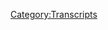 {{Transcript
    | title         = [[Spiritual Correction]]
    | caption       = [https://knowledgefight.libsyn.com/knowledge-fight-spiritual-correction Listen to this episode on Libsyn]
    | episodeNumber = [[Spiritual Correction|S003]]
    | length        = 00:05:29
}}

{{MessageBox
    | header     = Warning: Bot Generated Content
    | text       = This transcript was automatically generated by transcription software and likely contains many mistakes and misattributions. Please check the audio for definitive quotes, attribution, and context.
    | image      = N3yvass4myg91.webp
    | imagewidth = 50px
    | id         = warning
}}

{{TranscriptBlock
    | name      = Unknown Speaker
    | timestamp = 00:00:00.000
    | text      = Andy in Kansas, you're on the air. Thanks for holding
}}

{{TranscriptBlock
    | name      = Unknown Speaker
    | timestamp = 00:00:03.839
    | text      = Hello Alex, I'm a first time caller. I'm a huge fan. I love your work. I love you. Hey everybody welcome back to Knowledge Fight
}}

{{TranscriptBlock
    | name      = Unknown Speaker
    | timestamp = 00:00:09.300
    | text      = I'm Dan. I'm Jordan. We're here really quick just to drop in with a what I'm gonna call a spiritual correction
}}

{{TranscriptBlock
    | name      = Unknown Speaker
    | timestamp = 00:00:15.919
    | text      = On the last episode we talked about
}}

{{TranscriptBlock
    | name      = Unknown Speaker
    | timestamp = 00:00:19.160
    | text      = campaign donations right that Trump had gotten and Hillary Clinton had gotten and we were not inaccurate
}}

{{TranscriptBlock
    | name      = Unknown Speaker
    | timestamp = 00:00:26.280
    | text      = but I found information later that after we'd recorded the episode that I feel like I would be remiss if I didn't point out and
}}

{{TranscriptBlock
    | name      = Unknown Speaker
    | timestamp = 00:00:33.679
    | text      = Call myself out on one of those things the thing that's most important is that
}}

{{TranscriptBlock
    | name      = Unknown Speaker
    | timestamp = 00:00:38.759
    | text      = Renaissance Technologies the company that is owned by Robert Mercer gave Trump 15 million dollars in the campaign
}}

{{TranscriptBlock
    | name      = Unknown Speaker
    | timestamp = 00:00:46.799
    | text      = 15.5 million dollars, but I later found out he also gave Hillary 14 million dollars
}}

{{TranscriptBlock
    | name      = Unknown Speaker
    | timestamp = 00:00:52.159
    | text      = So so he's hedging his bets which is what literally every billionaire did absolutely like everybody at Goldman Sachs
}}

{{TranscriptBlock
    | name      = Unknown Speaker
    | timestamp = 00:01:00.960
    | text      = Gave Hillary a shit ton of money and also Trump a shit ton of money
}}

{{TranscriptBlock
    | name      = Unknown Speaker
    | timestamp = 00:01:05.599
    | text      = Well, actually they would have wound up in the cabinet either direction. Actually, that's kind of interesting
}}

{{TranscriptBlock
    | name      = Unknown Speaker
    | timestamp = 00:01:11.319
    | text      = That's the other correction that I needed to make we weren't specific enough about the Goldman Sachs stuff with Trump
}}

{{TranscriptBlock
    | name      = Unknown Speaker
    | timestamp = 00:01:17.280
    | text      = Okay, the reality is that Goldman Sachs banned all their partners for making donations
}}

{{TranscriptBlock
    | name      = Unknown Speaker
    | timestamp = 00:01:23.480
    | text      = interest to Trump and Pence
}}

{{TranscriptBlock
    | name      = Unknown Speaker
    | timestamp = 00:01:25.760
    | text      = interesting and the reason is that they had made a policy change about
}}

{{TranscriptBlock
    | name      = Unknown Speaker
    | timestamp = 00:01:32.000
    | text      = Supporting candidates running for state or local offices as well as giving money to people who are sitting state or local
}}

{{TranscriptBlock
    | name      = Unknown Speaker
    | timestamp = 00:01:39.120
    | text      = officials running for federal office and quote from a memo that was distributed to Goldman Sachs employees
}}

{{TranscriptBlock
    | name      = Unknown Speaker
    | timestamp = 00:01:45.640
    | text      = This policy change is meant to prevent inadvertently violating pay-to-play rules
}}

{{TranscriptBlock
    | name      = Unknown Speaker
    | timestamp = 00:01:50.400
    | text      = Particularly the look back provision when partners transition into roles covered by these rules
}}

{{TranscriptBlock
    | name      = Unknown Speaker
    | timestamp = 00:01:55.200
    | text      = The policy change is also meant to minimize potential
}}

{{TranscriptBlock
    | name      = Unknown Speaker
    | timestamp = 00:01:58.159
    | text      = Reputational damage caused by any false perception that the firm is attempting to circumvent pay-to-play rules particularly given
}}

{{TranscriptBlock
    | name      = Unknown Speaker
    | timestamp = 00:02:04.959
    | text      = Partners seniority and visibility. So basically what it says the company with all of its fucking former members in the goddamn
}}

{{TranscriptBlock
    | name      = Unknown Speaker
    | timestamp = 00:02:13.139
    | text      = Cabinet, right, right, but but here here's the issue
}}

{{TranscriptBlock
    | name      = Unknown Speaker
    | timestamp = 00:02:16.419
    | text      = It has to do with state and local representatives, right? Because those are the people who can make rules that more
}}

{{TranscriptBlock
    | name      = Unknown Speaker
    | timestamp = 00:02:22.219
    | text      = directly
}}

{{TranscriptBlock
    | name      = Unknown Speaker
    | timestamp = 00:02:24.500
    | text      = Fuck with yeah
}}

{{TranscriptBlock
    | name      = Unknown Speaker
    | timestamp = 00:02:26.500
    | text      = yeah, so the
}}

{{TranscriptBlock
    | name      = Unknown Speaker
    | timestamp = 00:02:28.500
    | text      = The situation is the bank's compliance team pointed to the Trump-Pence campaign as a donation
}}

{{TranscriptBlock
    | name      = Unknown Speaker
    | timestamp = 00:02:34.379
    | text      = No-go because Pence is the governor of Indiana giving him influence over state pensions
}}

{{TranscriptBlock
    | name      = Unknown Speaker
    | timestamp = 00:02:39.439
    | text      = Right, so that was a situation where they couldn't give to him because he was a state official
}}

{{TranscriptBlock
    | name      = Unknown Speaker
    | timestamp = 00:02:46.039
    | text      = Okay
}}

{{TranscriptBlock
    | name      = Unknown Speaker
    | timestamp = 00:02:46.560
    | text      = Meanwhile the new rules at Goldman Sachs don't restrict contributions to Democratic presidential candidate Hillary Clinton because she currently doesn't hold office
}}

{{TranscriptBlock
    | name      = Unknown Speaker
    | timestamp = 00:02:54.560
    | text      = Her vice presidential candidate Tim Kaine is a US senator
}}

{{TranscriptBlock
    | name      = Unknown Speaker
    | timestamp = 00:02:57.840
    | text      = So wouldn't be subject to the rules either because he's not a state or local official. So Goldman Sachs employees were
}}

{{TranscriptBlock
    | name      = Unknown Speaker
    | timestamp = 00:03:04.539
    | text      = Unallowed to give money to the Trump campaign, but it wasn't because they hated Trump. It was because of state and local
}}

{{TranscriptBlock
    | name      = Unknown Speaker
    | timestamp = 00:03:14.379
    | text      = So this particular thing this particular rule that they implemented somehow
}}

{{TranscriptBlock
    | name      = Unknown Speaker
    | timestamp = 00:03:21.620
    | text      = Wound up happening to the Trump campaign
}}

{{TranscriptBlock
    | name      = Unknown Speaker
    | timestamp = 00:03:24.580
    | text      = it was
}}

{{TranscriptBlock
    | name      = Unknown Speaker
    | timestamp = 00:03:26.180
    | text      = not
}}

{{TranscriptBlock
    | name      = Unknown Speaker
    | timestamp = 00:03:27.539
    | text      = Purposeful, it was just kind of coincidental if Tim Kaine had been a governor
}}

{{TranscriptBlock
    | name      = Unknown Speaker
    | timestamp = 00:03:31.979
    | text      = It would have been exactly exactly the same. He would have been they would have been banned from giving ready to Hillary Clinton
}}

{{TranscriptBlock
    | name      = Unknown Speaker
    | timestamp = 00:03:37.099
    | text      = But it's fine. It's fine that they gave
}}

{{TranscriptBlock
    | name      = Unknown Speaker
    | timestamp = 00:03:39.500
    | text      = Hillary Clinton money and they would have given Trump money. Yeah, if
}}

{{TranscriptBlock
    | name      = Unknown Speaker
    | timestamp = 00:03:43.740
    | text      = They could yeah sure and the other thing is I just you know, wow, I'm calling myself out
}}

{{TranscriptBlock
    | name      = Unknown Speaker
    | timestamp = 00:03:50.219
    | text      = there were you know people who gave tens of millions of dollars to Hillary to and I feel like when I listened back to it I
}}

{{TranscriptBlock
    | name      = Unknown Speaker
    | timestamp = 00:03:56.740
    | text      = Was misrepresenting things by you know, these million dollar two million dollar donations
}}

{{TranscriptBlock
    | name      = Unknown Speaker
    | timestamp = 00:04:01.819
    | text      = And then we said Mercer gave 15 million to Trump right the appearance that she didn't have
}}

{{TranscriptBlock
    | name      = Unknown Speaker
    | timestamp = 00:04:07.939
    | text      = Large-scale donors right and that was kind of unfair of me. It was unintentional, but
}}

{{TranscriptBlock
    | name      = Unknown Speaker
    | timestamp = 00:04:12.780
    | text      = But even though even then the larger point is billionaires don't give a fuck and they're just gonna give
}}

{{TranscriptBlock
    | name      = Unknown Speaker
    | timestamp = 00:04:19.579
    | text      = Millions to anybody. Yeah, because if they become president fuck it
}}

{{TranscriptBlock
    | name      = Unknown Speaker
    | timestamp = 00:04:23.800
    | text      = We already gave you millions, but also the other point is that a lot of those high
}}

{{TranscriptBlock
    | name      = Unknown Speaker
    | timestamp = 00:04:28.680
    | text      = Donations on Hillary's side were from unions and stuff like that. Okay, so there were like teachers unions and stuff like that
}}

{{TranscriptBlock
    | name      = Unknown Speaker
    | timestamp = 00:04:36.160
    | text      = They're their political action committee. No one of the one of the larger like in the
}}

{{TranscriptBlock
    | name      = Unknown Speaker
    | timestamp = 00:04:42.240
    | text      = Pantheon of donors there's billionaires and then there's unions that are not
}}

{{TranscriptBlock
    | name      = Unknown Speaker
    | timestamp = 00:04:48.399
    | text      = Equivalent, but they still give a shit ton of money. No. So anyway, this has been a tiny drop-in
}}

{{TranscriptBlock
    | name      = Unknown Speaker
    | timestamp = 00:04:53.639
    | text      = Please enjoy the longer episode today, but I just wanted to do this because you know
}}

{{TranscriptBlock
    | name      = Unknown Speaker
    | timestamp = 00:04:59.279
    | text      = It's about being above board and I felt like when I listen back to that episode. It was slightly unfair
}}

{{TranscriptBlock
    | name      = Unknown Speaker
    | timestamp = 00:05:05.279
    | text      = So something that Alex Jones is never done. Probably not. Anyway, thank you all for listening
}}

{{TranscriptBlock
    | name      = Unknown Speaker
    | timestamp = 00:05:12.120
    | text      = We do appreciate it. We'll talk to you real soon. But until then
}}

{{TranscriptBlock
    | name      = Unknown Speaker
    | timestamp = 00:05:15.959
    | text      = Rappaport he still lives
}}

{{TranscriptBlock
    | name      = Unknown Speaker
    | timestamp = 00:05:17.959
    | text      = He still lives
}}

{{TranscriptBlock
    | name      = Unknown Speaker
    | timestamp = 00:05:19.800
    | text      = Andy in Kansas you're on the air. Thanks for holding. Hello Alex. I'm a first-time caller. I'm a huge fan. I love your work
}}

[[Category:Transcripts]]
